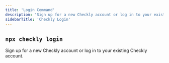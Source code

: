 ```yaml
---
title: 'Login Command'
description: 'Sign up for a new Checkly account or log in to your existing account.'
sidebarTitle: 'Checkly Login'
---
```


## `npx checkly login`

Sign up for a new Checkly account or log in to your existing Checkly account. 